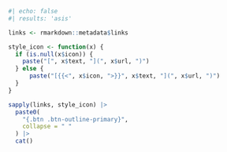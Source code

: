
```r
#| echo: false
#| results: 'asis'

links <- rmarkdown::metadata$links

style_icon <- function(x) {
  if (is.null(x$icon)) {
    paste("[", x$text, "](", x$url, ")")
  } else {
      paste("[{{<", x$icon, ">}}", x$text, "](", x$url, ")")
  }
}

sapply(links, style_icon) |>
  paste0(
    "{.btn .btn-outline-primary}", 
    collapse = " "
  ) |> 
  cat()
```
